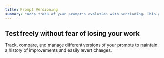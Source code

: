 ```yaml
---
title: Prompt Versioning
summary: "Keep track of your prompt's evolution with versioning. This guide explains how to use prompt versioning to save, compare, and manage your work in the playground."
---
```


## Test freely without fear of losing your work

Track, compare, and manage different versions of your prompts to maintain a history of improvements and easily revert changes.

